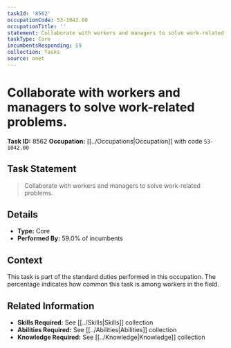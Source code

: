 ```yaml
---
taskId: '8562'
occupationCode: 53-1042.00
occupationTitle: ''
statement: Collaborate with workers and managers to solve work-related problems.
taskType: Core
incumbentsResponding: 59
collection: Tasks
source: onet
---
```

# Collaborate with workers and managers to solve work-related problems.

**Task ID:** 8562
**Occupation:** [[../Occupations|Occupation]] with code `53-1042.00`

## Task Statement

> Collaborate with workers and managers to solve work-related problems.

## Details

- **Type:** Core
- **Performed By:** 59.0% of incumbents

## Context

This task is part of the standard duties performed in this occupation. The percentage indicates how common this task is among workers in the field.

## Related Information

- **Skills Required:** See [[../Skills|Skills]] collection
- **Abilities Required:** See [[../Abilities|Abilities]] collection
- **Knowledge Required:** See [[../Knowledge|Knowledge]] collection
